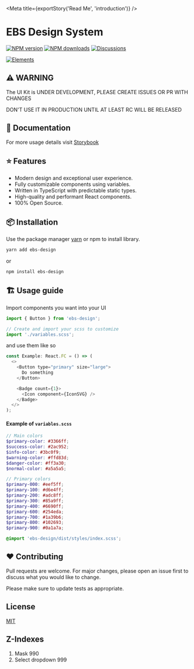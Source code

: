 
<Meta title={exportStory('Read Me', 'introduction')} />

# EBS Design System

[![NPM version][npm-image]][npm-url] 
[![NPM downloads][download-image]][download-url]
[![Discussions][discussions-image]][discussions-url]



[![Elements][elements-image]][elements-url]

[npm-image]: http://img.shields.io/npm/v/ebs-design.svg?style=flat-square
[npm-url]: http://npmjs.org/package/ebs-design
[elements-image]: https://storage.fileservice.dev/media/7f2ea394-4437-4c76-be63-0d8e4418cfe7.png
[elements-url]: https://ebs-integrator.github.io/ebs-design/
[download-image]: https://img.shields.io/npm/dm/ebs-design.svg?style=flat-square
[download-url]: https://npmjs.org/package/ebs-design
[discussions-image]: https://img.shields.io/badge/discussions-on%20github-blue?style=flat-square
[discussions-url]: https://github.com/ebs-integrator/ebs-design/discussions


## ⚠️ WARNING

The UI Kit is UNDER DEVELOPMENT, PLEASE CREATE ISSUES OR PR WITH CHANGES

DON'T USE IT IN PRODUCTION UNTIL AT LEAST RC WILL BE RELEASED

## 🧾 Documentation

For more usage details visit [Storybook](https://ebs-integrator.github.io/ebs-design/)

## ⭐ Features

- Modern design and exceptional user experience.
- Fully customizable components using variables.
- Written in TypeScript with predictable static types.
- High-quality and performant React components.
- 100% Open Source.


## 📦 Installation

Use the package manager [yarn](https://classic.yarnpkg.com/en/docs/install/#debian-stable) or npm to install library.

```bash
yarn add ebs-design
```

or

```bash
npm install ebs-design
```

## 🏗️ Usage guide

Import components you want into your UI

```javascript
import { Button } from 'ebs-design';

// Create and import your scss to customize
import './variables.scss';
```

and use them like so

```javascript
const Example: React.FC = () => (
  <>
    <Button type="primary" size="large">
      Do something
    </Button>

    <Badge count={1}>
      <Icon component={IconSVG} />
    </Badge>
  </>
);
```

#### Example of `variables.scss`

```scss
// Main colors
$primary-color: #3366ff;
$success-color: #2ac952;
$info-color: #3bc0f9;
$warning-color: #ffd83d;
$danger-color: #ff3a30;
$normal-color: #a5a5a5;

// Primary colors
$primary-000: #eef5ff;
$primary-100: #d6e4ff;
$primary-200: #adc8ff;
$primary-300: #85a9ff;
$primary-400: #6690ff;
$primary-600: #254eda;
$primary-700: #1a39b6;
$primary-800: #102693;
$primary-900: #0a1a7a;

@import 'ebs-design/dist/styles/index.scss';
```

## ❤️ Contributing

Pull requests are welcome. For major changes, please open an issue first to discuss what you would like to change.

Please make sure to update tests as appropriate.

## License

[MIT](https://choosealicense.com/licenses/mit/)

## Z-Indexes

1. Mask 990
2. Select dropdown 999
